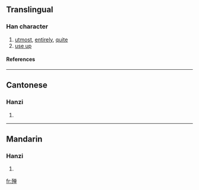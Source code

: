 {{see|殫}}

==Translingual==
===Han character===
{{Han char|rn=78|rad=歹|as=08|sn=12|four=|canj=一弓金田十 (MNCWJ)}}
# [[utmost]], [[entirely]], [[quite]]
# [[use up]]
====References====
{{Han ref|kx=0582.041|hdz=21390.120|uh=6B9A|ud=27546}}

----
==Cantonese==
===Hanzi===
{{yue-hanzi|jyut=|y=daan1}}
# {{defn|Cantonese}}

----
==Mandarin==
===Hanzi===
{{cmn-hanzi|tra=殫|pin=[[dān]] ([[dan1]])|wg=tan<sup>1</sup>}}
# {{defn|Mandarin}}

[[fr:殚]]